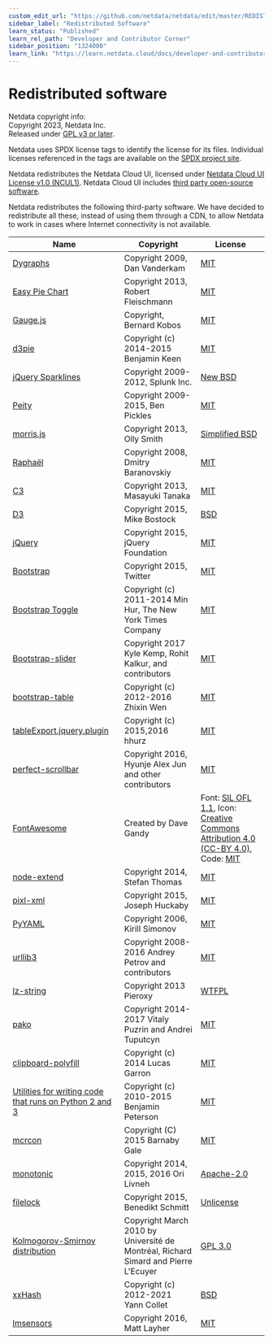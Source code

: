 ```yaml
---
custom_edit_url: "https://github.com/netdata/netdata/edit/master/REDISTRIBUTED.md"
sidebar_label: "Redistributed Software"
learn_status: "Published"
learn_rel_path: "Developer and Contributor Corner"
sidebar_position: "1324000"
learn_link: "https://learn.netdata.cloud/docs/developer-and-contributor-corner/redistributed-software"
---
```


# Redistributed software

Netdata copyright info:<br/>
Copyright 2023, Netdata Inc.<br/>
Released under [GPL v3 or later](https://raw.githubusercontent.com/netdata/netdata/master/LICENSE).

Netdata uses SPDX license tags to identify the license for its files.
Individual licenses referenced in the tags are available on the [SPDX project site](http://spdx.org/licenses/).

Netdata redistributes the Netdata Cloud UI, licensed under [Netdata Cloud UI License v1.0 (NCUL1)](https://raw.githubusercontent.com/netdata/netdata/master/src/web/gui/v2/LICENSE.md). Netdata Cloud UI includes [third party open-source software](https://raw.githubusercontent.com/netdata/netdata/master/src/web/gui/v2/3D_PARTY_LICENSES.txt).

Netdata redistributes the following third-party software.
We have decided to redistribute all these, instead of using them
through a CDN, to allow Netdata to work in cases where Internet
connectivity is not available.


| Name                                                                                                                                                                                     | Copyright                                                                          | License                                                                                                                                                                                                           |
|------------------------------------------------------------------------------------------------------------------------------------------------------------------------------------------|------------------------------------------------------------------------------------|-------------------------------------------------------------------------------------------------------------------------------------------------------------------------------------------------------------------|
| [Dygraphs](http://dygraphs.com/)                                                                                                                                                         | Copyright 2009, Dan Vanderkam                                                      | [MIT](http://dygraphs.com/legal.html)                                                                                                                                                                             |
| [Easy Pie Chart](https://rendro.github.io/easy-pie-chart/)                                                                                                                               | Copyright 2013, Robert Fleischmann                                                 | [MIT](https://github.com/rendro/easy-pie-chart/blob/master/LICENSE)                                                                                                                                               |
| [Gauge.js](http://bernii.github.io/gauge.js/)                                                                                                                                            | Copyright, Bernard Kobos                                                           | [MIT](https://github.com/getgauge/gauge-js/blob/master/LICENSE)                                                                                                                                                   |
| [d3pie](https://github.com/benkeen/d3pie)                                                                                                                                                | Copyright (c) 2014-2015 Benjamin Keen                                              | [MIT](https://github.com/benkeen/d3pie/blob/master/LICENSE)                                                                                                                                                       |
| [jQuery Sparklines](http://omnipotent.net/jquery.sparkline/)                                                                                                                             | Copyright 2009-2012, Splunk Inc.                                                   | [New BSD](http://opensource.org/licenses/BSD-3-Clause)                                                                                                                                                            |
| [Peity](http://benpickles.github.io/peity/)                                                                                                                                              | Copyright 2009-2015, Ben Pickles                                                   | [MIT](https://github.com/benpickles/peity/blob/master/LICENCE)                                                                                                                                                    |
| [morris.js](http://morrisjs.github.io/morris.js/)                                                                                                                                        | Copyright 2013, Olly Smith                                                         | [Simplified BSD](http://morrisjs.github.io/morris.js/)                                                                                                                                                            |
| [Raphaël](http://dmitrybaranovskiy.github.io/raphael/)                                                                                                                                   | Copyright 2008, Dmitry Baranovskiy                                                 | [MIT](http://dmitrybaranovskiy.github.io/raphael/license.html)                                                                                                                                                    |
| [C3](http://c3js.org/)                                                                                                                                                                   | Copyright 2013, Masayuki Tanaka                                                    | [MIT](https://github.com/masayuki0812/c3/blob/master/LICENSE)                                                                                                                                                     |
| [D3](http://d3js.org/)                                                                                                                                                                   | Copyright 2015, Mike Bostock                                                       | [BSD](http://opensource.org/licenses/BSD-3-Clause)                                                                                                                                                                |
| [jQuery](https://jquery.org/)                                                                                                                                                            | Copyright 2015, jQuery Foundation                                                  | [MIT](https://jquery.org/license/)                                                                                                                                                                                |
| [Bootstrap](http://getbootstrap.com/getting-started/)                                                                                                                                    | Copyright 2015, Twitter                                                            | [MIT](https://github.com/twbs/bootstrap/blob/v4-dev/LICENSE)                                                                                                                                                      |
| [Bootstrap Toggle](http://www.bootstraptoggle.com/)                                                                                                                                      | Copyright (c) 2011-2014 Min Hur, The New York Times Company                        | [MIT](https://github.com/minhur/bootstrap-toggle/blob/master/LICENSE)                                                                                                                                             |
| [Bootstrap-slider](http://seiyria.com/bootstrap-slider/)                                                                                                                                 | Copyright 2017 Kyle Kemp, Rohit Kalkur, and contributors                           | [MIT](https://github.com/seiyria/bootstrap-slider/blob/master/LICENSE.md)                                                                                                                                         |
| [bootstrap-table](http://bootstrap-table.wenzhixin.net.cn/)                                                                                                                              | Copyright (c) 2012-2016 Zhixin Wen                                                 | [MIT](https://github.com/wenzhixin/bootstrap-table/blob/master/LICENSE)                                                                                                                                           |
| [tableExport.jquery.plugin](https://github.com/hhurz/tableExport.jquery.plugin)                                                                                                          | Copyright (c) 2015,2016 hhurz                                                      | [MIT](https://github.com/hhurz/tableExport.jquery.plugin/blob/master/LICENSE)                                                                                                                                     |
| [perfect-scrollbar](https://jamesflorentino.github.io/nanoScrollerJS/)                                                                                                                   | Copyright 2016, Hyunje Alex Jun and other contributors                             | [MIT](https://github.com/noraesae/perfect-scrollbar/blob/master/LICENSE)                                                                                                                                          |
| [FontAwesome](https://github.com/FortAwesome/Font-Awesome)                                                                                                                               | Created by Dave Gandy                                                              | Font: [SIL OFL 1.1](http://scripts.sil.org/OFL), Icon: [Creative Commons Attribution 4.0 (CC-BY 4.0)](https://creativecommons.org/licenses/by/4.0/), Code: [MIT](http://opensource.org/licenses/mit-license.html) |
| [node-extend](https://github.com/justmoon/node-extend)                                                                                                                                   | Copyright 2014, Stefan Thomas                                                      | [MIT](https://github.com/justmoon/node-extend/blob/master/LICENSE)                                                                                                                                                |
| [pixl-xml](https://github.com/jhuckaby/pixl-xml)                                                                                                                                         | Copyright 2015, Joseph Huckaby                                                     | [MIT](https://github.com/jhuckaby/pixl-xml#license)                                                                                                                                                               |
| [PyYAML](https://pypi.org/project/PyYAML/)                                                                                                                                               | Copyright 2006, Kirill Simonov                                                     | [MIT](https://github.com/yaml/pyyaml/blob/master/LICENSE)                                                                                                                                                         |
| [urllib3](https://github.com/shazow/urllib3)                                                                                                                                             | Copyright 2008-2016 Andrey Petrov and contributors                                 | [MIT](https://github.com/shazow/urllib3/blob/master/LICENSE.txt)                                                                                                                                                  |
| [lz-string](http://pieroxy.net/blog/pages/lz-string/index.html)                                                                                                                          | Copyright 2013 Pieroxy                                                             | [WTFPL](http://pieroxy.net/blog/pages/lz-string/index.html#inline_menu_10)                                                                                                                                        |
| [pako](http://nodeca.github.io/pako/)                                                                                                                                                    | Copyright 2014-2017 Vitaly Puzrin and Andrei Tuputcyn                              | [MIT](https://github.com/nodeca/pako/blob/master/LICENSE)                                                                                                                                                         |
| [clipboard-polyfill](https://github.com/lgarron/clipboard-polyfill)                                                                                                                      | Copyright (c) 2014 Lucas Garron                                                    | [MIT](https://github.com/lgarron/clipboard-polyfill/blob/master/LICENSE.md)                                                                                                                                       |
| [Utilities for writing code that runs on Python 2 and 3](https://raw.githubusercontent.com/netdata/netdata/master/src/collectors/python.d.plugin/python_modules/urllib3/packages/six.py) | Copyright (c) 2010-2015 Benjamin Peterson                                          | [MIT](https://github.com/benjaminp/six/blob/master/LICENSE)                                                                                                                                                       |
| [mcrcon](https://github.com/barneygale/MCRcon)                                                                                                                                           | Copyright (C) 2015 Barnaby Gale                                                    | [MIT](https://raw.githubusercontent.com/barneygale/MCRcon/master/COPYING.txt)                                                                                                                                     |
| [monotonic](https://github.com/atdt/monotonic)                                                                                                                                           | Copyright 2014, 2015, 2016 Ori Livneh                                              | [Apache-2.0](http://www.apache.org/licenses/LICENSE-2.0)                                                                                                                                                          |
| [filelock](https://github.com/benediktschmitt/py-filelock)                                                                                                                               | Copyright 2015, Benedikt Schmitt                                                   | [Unlicense](https://unlicense.org/)                                                                                                                                                                               |
| [Kolmogorov-Smirnov distribution](http://simul.iro.umontreal.ca/ksdir/)                                                                                                                  | Copyright March 2010 by Université de Montréal, Richard Simard and Pierre L'Ecuyer | [GPL 3.0](https://www.gnu.org/licenses/gpl-3.0.en.html)                                                                                                                                                           |
| [xxHash](https://github.com/Cyan4973/xxHash)                                                                                                                                             | Copyright (c) 2012-2021 Yann Collet                                                | [BSD](https://github.com/Cyan4973/xxHash/blob/dev/LICENSE)                                                                                                                                                        |
| [lmsensors](https://github.com/mdlayher/lmsensors)                                                                                                                                       | Copyright 2016, Matt Layher                                                        | [MIT](https://github.com/mdlayher/lmsensors/blob/master/LICENSE.md)                                                                                                                                               |
